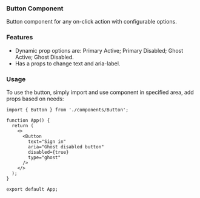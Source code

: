 ### Button Component

Button component for any on-click action with configurable options.

### Features

- Dynamic prop options are: Primary Active; Primary Disabled; Ghost Active; Ghost Disabled.
- Has a props to change text and aria-label.

### Usage

To use the button, simply import and use component in specified area, add props based on needs:

```tsx
import { Button } from './components/Button';

function App() {
  return (
    <>
      <Button
        text="Sign in"
        aria="Ghost disabled button"
        disabled={true}
        type="ghost"
      />
    </>
  );
}

export default App;
```

